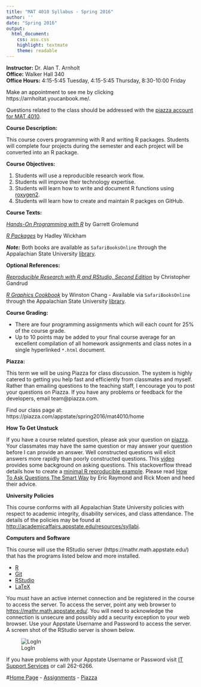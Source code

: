 ```yaml
---
title: "MAT 4010 Syllabus - Spring 2016"
author: ''
date: "Spring 2016"
output:
  html_document:
    css: asu.css
    highlight: textmate
    theme: readable
---
```


**Instructor:**  Dr. Alan T. Arnholt  
**Office:** Walker Hall 340      
**Office Hours:** 4:15-5:45 Tuesday, 4:15-5:45 Thursday, 8:30-10:00 Friday

Make an appointment to see me by clicking https://arnholtat.youcanbook.me/.

Questions related to the class should be addressed with the [piazza account for MAT 4010](https://piazza.com/class/ij30uq82d4p2di).


**Course Description:**  

This course covers programming with R and writing R packages.  Students will complete four projects during the semester and each project will be converted into an R package.    

**Course Objectives:**

1.  Students will use a reproducible research work flow.
2.  Students will improve their technology expertise.
3.  Students will learn how to write and document R functions using [roxygen2](https://cran.r-project.org/web/packages/roxygen2/).
4.  Students will learn how to create and maintain R packges on GitHub.


**Course Texts:**

[_Hands-On Programming with R_](http://www.amazon.com/Hands-On-Programming-Write-Functions-Simulations/dp/1449359019) by Garrett Grolemund

[_R Packages_](http://r-pkgs.had.co.nz/) by Hadley Wickham

**_Note:_** Both books are available as `SafariBooksOnline` through the Appalachian State University [library](http://library.appstate.edu/).  

**Optional References:**

[_Reproducible Research with R and RStudio, Second Edition_](https://github.com/christophergandrud/Rep-Res-Book) by Christopher Gandrud

[_R Graphics Cookbook_](http://www.amazon.com/R-Graphics-Cookbook-Winston-Chang/dp/1449316956) by Winston Chang - Available via `SafariBooksOnline` through the Appalachian State University [library](http://library.appstate.edu/). 


**Course Grading:**

* There are four programming assignments which will each count for 25% of the course grade.
* Up to 10 points may be added to your final course average for an excellent compilation of all homework assignments and class notes in a single hyperlinked `*.html` document. 

**Piazza:**

This term we will be using Piazza for class discussion. The system is highly catered to getting you help fast and efficiently from classmates and myself. Rather than emailing questions to the teaching staff, I encourage you to post your questions on Piazza. If you have any problems or feedback for the developers, email team@piazza.com.

Find our class page at: https://piazza.com/appstate/spring2016/mat4010/home


**How To Get Unstuck**

If you have a course related question, please ask your question on [piazza](https://piazza.com/class/ij30uq82d4p2di).  Your classmates may have the same question or may answer your question before I can provide an answer.  Well constructed questions will elicit answers more rapidly than poorly constructed questions.  This [video](https://www.youtube.com/watch?v=ZFaWxxzouCY&list=PLjTlxb-wKvXNSDfcKPFH2gzHGyjpeCZmJ&index=3) provides some background on asking questions.  This stackoverflow thread details how to create a [minimal R reproducible example](http://stackoverflow.com/questions/5963269/how-to-make-a-great-r-reproducible-example/5963610#5963610). Please read [How To Ask Questions The Smart Way](http://www.catb.org/~esr/faqs/smart-questions.html) by Eric Raymond and Rick Moen and heed their advice.

**University Policies**

This course conforms with all Appalachian State University policies with respect to academic integrity, disability services, and class attendance.  The details of the policies may be found at <http://academicaffairs.appstate.edu/resources/syllabi>.


**Computers and Software**

This course will use the RStudio server  (https://mathr.math.appstate.edu/) that has the programs listed below and more installed.

* [R](http://cran.r-project.org) 
* [Git](http://git-scm.com/downloads) 
* [RStudio](http://www.rstudio.com/products/rstudio/download/)
* [LaTeX](http://www.ctan.org/starter)

You must have an active internet connection and be registered in the course to access the server. To access the server, point any web browser to <https://mathr.math.appstate.edu/>.  You will need to acknowledge the connection is unsecure and possibly add a security exception to your web browser. Use your Appstate Username and Password to access the server.  A screen shot of the RStudio server is shown below.

![LogIn](RStudioLogIn.png)

If you have problems with your Appstate Username or Password visit [IT Support Services](http://support.appstate.edu/) or call 262-6266.  

#[Home Page](http://stat-ata-asu.github.io/MAT4010Spring2016/) - [Assignments](http://stat-ata-asu.github.io/MAT4010Spring2016/Assignments/MAT4010AssignmentsSpring2016.html) - [Piazza](https://piazza.com/class/ij30uq82d4p2di)
